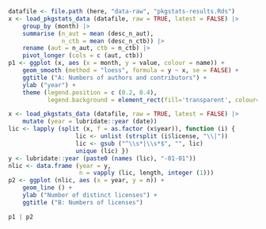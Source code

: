 
```r
datafile <- file.path (here, "data-raw", "pkgstats-results.Rds")
x <- load_pkgstats_data (datafile, raw = TRUE, latest = FALSE) |>
    group_by (month) |>
    summarise (n_aut = mean (desc_n_aut),
               n_ctb = mean (desc_n_ctb)) |>
    rename (aut = n_aut, ctb = n_ctb) |>
    pivot_longer (cols = c (aut, ctb))
p1 <- ggplot (x, aes (x = month, y = value, colour = name)) +
    geom_smooth (method = "loess", formula = y ~ x, se = FALSE) +
    ggtitle ("A: Numbers of authors and contributors") +
    ylab ("year") +
    theme (legend.position = c (0.2, 0.4),
           legend.background = element_rect(fill='transparent', colour='transparent'))

x <- load_pkgstats_data (datafile, raw = TRUE, latest = FALSE) |>
    mutate (year = lubridate::year (date))
lic <- lapply (split (x, f = as.factor (x$year)), function (i) {
                   lic <- unlist (strsplit (i$license, "\\|"))
                   lic <- gsub ("^\\s*|\\s*$", "", lic)
                   unique (lic) })
y <- lubridate::year (paste0 (names (lic), "-01-01"))
nlic <- data.frame (year = y,
                    n = vapply (lic, length, integer (1)))
p2 <- ggplot (nlic, aes (x = year, y = n)) +
    geom_line () +
    ylab ("Number of distinct licenses") +
    ggtitle ("B: Numbers of licenses")

p1 | p2
```
